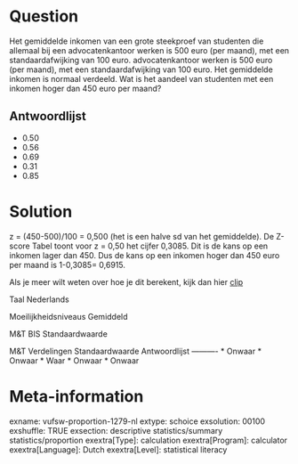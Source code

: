 Question
========
Het gemiddelde inkomen van een grote steekproef van studenten die allemaal bij een advocatenkantoor werken is 500 euro (per maand), met een standaardafwijking van 100 euro. advocatenkantoor werken is 500 euro (per maand), met een standaardafwijking van 100 euro. Het gemiddelde inkomen is normaal verdeeld. Wat is het aandeel van studenten met een inkomen hoger dan 450 euro per maand?

Antwoordlijst
----------
* 0.50
* 0.56
* 0.69
* 0.31
* 0.85

Solution
========

z = (450-500)/100 = 0,500 (het is een halve sd van het gemiddelde). De Z-score Tabel toont voor z = 0,50 het cijfer 0,3085. Dit is de kans op een inkomen lager dan 450. Dus de kans op een inkomen hoger dan 450 euro per maand is 1-0,3085= 0,6915.  
  
Als je meer wilt weten over hoe je dit berekent, kijk dan hier
[clip](https://www.youtube.com/watch?v=xdHDE_RD6_c&index=7&list=PLyLpEs0x9BnlQ9yc8ZJd6KDm2TGxMYbLV)

Taal Nederlands

Moeilijkheidsniveaus Gemiddeld

M&T BIS Standaardwaarde

M&T Verdelingen Standaardwaarde
Antwoordlijst
----------
* Onwaar
* Onwaar
* Waar
* Onwaar
* Onwaar

Meta-information
================
exname: vufsw-proportion-1279-nl
extype: schoice
exsolution: 00100
exshuffle: TRUE
exsection: descriptive statistics/summary statistics/proportion
exextra[Type]: calculation
exextra[Program]: calculator
exextra[Language]: Dutch
exextra[Level]: statistical literacy

